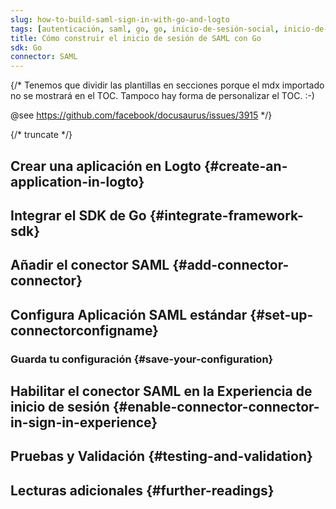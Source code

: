 ```yaml
---
slug: how-to-build-saml-sign-in-with-go-and-logto
tags: [autenticación, saml, go, go, inicio-de-sesión-social, inicio-de-sesión, login]
title: Cómo construir el inicio de sesión de SAML con Go
sdk: Go
connector: SAML
---
```


{/*
  Tenemos que dividir las plantillas en secciones porque el mdx importado no se mostrará en el TOC.
  Tampoco hay forma de personalizar el TOC. :-)

  @see https://github.com/facebook/docusaurus/issues/3915
*/}




{/* truncate */}

<Intro connector={connector} sdk="Go" link="https://go.dev" />

## Crear una aplicación en Logto \{#create-an-application-in-logto}

<CreateApplication type="Traditional web" framework="Go" />

## Integrar el SDK de Go \{#integrate-framework-sdk}

<IntegrateSdk />

## Añadir el conector SAML \{#add-connector-connector}

<AddSocialConnector connector={connector} framework="Go" />

## Configura Aplicación SAML estándar \{#set-up-connectorconfigname}

<ConnectorGuide />

### Guarda tu configuración \{#save-your-configuration}

<SaveYourConfiguration connector={connector} />

## Habilitar el conector SAML en la Experiencia de inicio de sesión \{#enable-connector-connector-in-sign-in-experience}

<EnableSocialConnector connector={connector} />

## Pruebas y Validación \{#testing-and-validation}

<TestingAndValidation connector={connector} sdk="Go" />

## Lecturas adicionales \{#further-readings}

<FurtherReadings />